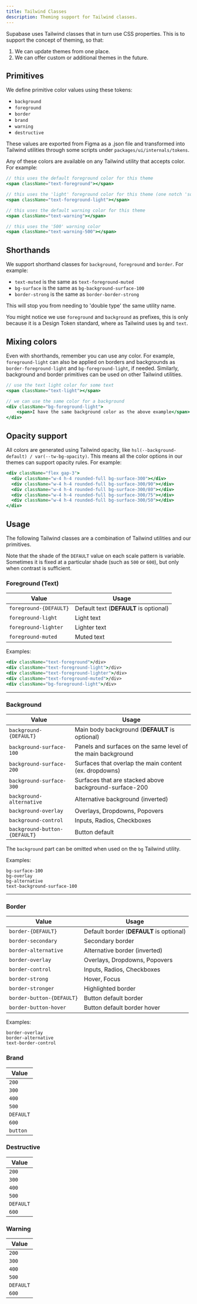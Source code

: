 ```yaml
---
title: Tailwind Classes
description: Theming support for Tailwind classes.
---
```


Supabase uses Tailwind classes that in turn use CSS properties.
This is to support the concept of theming, so that:

1. We can update themes from one place.
2. We can offer custom or additional themes in the future.

## Primitives

We define primitive color values using these tokens:

- `background`
- `foreground`
- `border`
- `brand`
- `warning`
- `destructive`

These values are exported from Figma as a .json file and transformed into Tailwind utilities through some scripts under `packages/ui/internals/tokens`.

Any of these colors are available on any Tailwind utility that accepts color. For example:

```jsx
// this uses the default foreground color for this theme
<span className="text-foreground"></span>

// this uses the 'light' foreground color for this theme (one notch 'softer' than the default)
<span className="text-foreground-light"></span>

// this uses the default warning color for this theme
<span className="text-warning"></span>

// this uses the '500' warning color
<span className="text-warning-500"></span>
```

## Shorthands

We support shorthand classes for `background`, `foreground` and `border`. For example:

- `text-muted` is the same as `text-foreground-muted`
- `bg-surface` is the same as `bg-background-surface-100`
- `border-strong` is the same as `border-border-strong`

This will stop you from needing to 'double type' the same utility name.

You might notice we use `foreground` and `background` as prefixes, this is only because it is a Design Token standard, where as Tailwind uses `bg` and `text`.

## Mixing colors

Even with shorthands, remember you can use any color. For example, `foreground-light` can also be applied on borders and backgrounds as `border-foreground-light` and `bg-foreground-light`, if needed.
Similarly, background and border primitives can be used on other Tailwind utilities.

```jsx
// use the text light color for some text
<span className="text-light"></span>

// we can use the same color for a background
<div className="bg-foreground-light">
    <span>I have the same background color as the above example</span>
</div>
```

## Opacity support

All colors are generated using Tailwind opacity, like `hsl(--background-default) / var(--tw-bg-opacity)`.
This means all the color options in our themes can support opacity rules. For example:

```jsx
<div className="flex gap-3">
  <div className="w-4 h-4 rounded-full bg-surface-300"></div>
  <div className="w-4 h-4 rounded-full bg-surface-300/90"></div>
  <div className="w-4 h-4 rounded-full bg-surface-300/80"></div>
  <div className="w-4 h-4 rounded-full bg-surface-300/75"></div>
  <div className="w-4 h-4 rounded-full bg-surface-300/50"></div>
</div>
```

## Usage

The following Tailwind classes are a combination of Tailwind utilities and our primitives.

Note that the shade of the `DEFAULT` value on each scale pattern is variable. Sometimes it is fixed at a particular shade (such as `500` or `600`), but only when contrast is sufficient.

### Foreground (Text)

| Value                  | Usage                                  |
| ---------------------- | -------------------------------------- |
| `foreground-{DEFAULT}` | Default text (**DEFAULT** is optional) |
| `foreground-light`     | Light text                             |
| `foreground-lighter`   | Lighter text                           |
| `foreground-muted`     | Muted text                             |

Examples:

```jsx
<div className="text-foreground">/div>
<div className="text-foreground-light">/div>
<div className="text-foreground-lighter">/div>
<div className="text-foreground-muted">/div>
<div className="bg-foreground-light">/div>
```

---

### Background

| Value                         | Usage                                                        |
| ----------------------------- | ------------------------------------------------------------ |
| `background-{DEFAULT}`        | Main body background (**DEFAULT** is optional)               |
| `background-surface-100`      | Panels and surfaces on the same level of the main background |
| `background-surface-200`      | Surfaces that overlap the main content (ex. dropdowns)       |
| `background-surface-300`      | Surfaces that are stacked above background-surface-200       |
| `background-alternative`      | Alternative background (inverted)                            |
| `background-overlay`          | Overlays, Dropdowns, Popovers                                |
| `background-control`          | Inputs, Radios, Checkboxes                                   |
| `background-button-{DEFAULT}` | Button default                                               |

The `background` part can be omitted when used on the `bg` Tailwind utility.

Examples:

```
bg-surface-100
bg-overlay
bg-alternative
text-background-surface-100
```

---

### Border

| Value                     | Usage                                    |
| ------------------------- | ---------------------------------------- |
| `border-{DEFAULT}`        | Default border (**DEFAULT** is optional) |
| `border-secondary`        | Secondary border                         |
| `border-alternative`      | Alternative border (inverted)            |
| `border-overlay`          | Overlays, Dropdowns, Popovers            |
| `border-control`          | Inputs, Radios, Checkboxes               |
| `border-strong`           | Hover, Focus                             |
| `border-stronger`         | Highlighted border                       |
| `border-button-{DEFAULT}` | Button default border                    |
| `border-button-hover`     | Button default border hover              |

Examples:

```
border-overlay
border-alternative
text-border-control
```

### Brand

| Value     |
| --------- |
| `200`     |
| `300`     |
| `400`     |
| `500`     |
| `DEFAULT` |
| `600`     |
| `button`  |

### Destructive

| Value     |
| --------- |
| `200`     |
| `300`     |
| `400`     |
| `500`     |
| `DEFAULT` |
| `600`     |

### Warning

| Value     |
| --------- |
| `200`     |
| `300`     |
| `400`     |
| `500`     |
| `DEFAULT` |
| `600`     |
